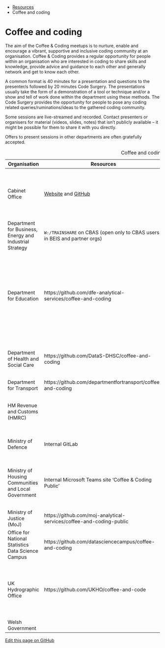 ::: {.breadcrumbs}
* [Resources](resources.html)
* Coffee and coding
:::

# Coffee and coding

The aim of the Coffee & Coding meetups is to nurture, enable and encourage a
vibrant, supportive and inclusive coding community at an organisation. Coffee &
Coding provides a regular opportunity for people within an organisation who are
interested in coding to share skills and knowledge, provide advice and guidance
to each other and generally network and get to know each other.

A common format is 40 minutes for a presentation and questions to the
presenter/s followed by 20 minutes Code Surgery. The presentations usually take
the form of a demonstration of a tool or technique and/or a show and tell of
work done within the department using these methods.  The Code Surgery provides
the opportunity for people to pose any coding related queries/ruminations/ideas
to the gathered coding community.

Some sessions are live-streamed and recorded.  Contact presenters or organisers
for material (videos, slides, notes) that isn't publicly available -- it might
be possible for them to share it with you directly.

Offers to present sessions in other departments are often gratefully accepted.

Table: Coffee and coding groups

| Organisation | Resources | Contact | Notes |
|--------------|-----------|---------|-------|
| Cabinet Office | [Website](https://co-analysis.github.io/co-coffee-and-coding/) and [GitHub](https://github.com/co-analysis/co-coffee-and-coding) | coffee-and-coding@cabinetoffice.gov.uk | Every two weeks on Fridays from 10.15 to 11.15, Horse Guards Road and Google Hangouts |
| Department for Business, Energy and Industrial Strategy | `W:/TRAINSHARE` on CBAS (open only to CBAS users in BEIS and partner orgs) | coffeeandcoding@beis.gov.uk | Weekly at 10-11am on Wednesdays, open to all |
| Department for Education | https://github.com/dfe-analytical-services/coffee-and-coding | coffee.coding@education.gov.uk | Sessions are usually held on every other Wednesday morning from 10-11AM. Rooms are booked for the London, Sheffield, and Darlington offices. |
| Department of Health and Social Care | https://github.com/DataS-DHSC/coffee-and-coding | DataScience@dhsc.gov.uk | Workshop every other Thursday 10-11, held via MS Teams |
| Department for Transport | https://github.com/departmentfortransport/coffee-and-coding | coffee.coding@dft.gov.uk |  |
| HM Revenue and Customs (HMRC) |  | alice.whiteway@hmrc.gov.uk | Sessions happen in London, Manchester, Newcastle and Liverpool |
| Ministry of Defence | Internal GitLab | Charlie Willis charles.wills106@mod.uk | Usually once a month on Friday mornings |
| Ministry of Housing Communities and Local Government | Internal Microsoft Teams site 'Coffee & Coding Public' | coffeeandcoding@communities.gov.uk | Roughly fortnightly on Monday afternoon's, held in 2 Marsham Street, London |
| Ministry of Justice (MoJ) | https://github.com/moj-analytical-services/coffee-and-coding-public | Coffee-and-Coding@justice.gov.uk |  |
| Office for National Statistics Data Science Campus | https://github.com/datasciencecampus/coffee-and-coding | coffee.coding@ons.gov.uk | Monthly |
| UK Hydrographic Office | https://github.com/UKHO/coffee-and-code | coffee-and-code@ukho.gov.uk | Sessions held every Wednesday morning 9-10am at the UK Hydrographic Office, Taunton |
| Welsh Government | | CoffeeCoding@gov.wales, Coffi.Codio@llyw.cymru | Monthly on a Friday

[Edit this page on GitHub](https://github.com/ukgovdatascience/rap-website/edit/master/site/resource-coffee-and-coding.Rmd)
